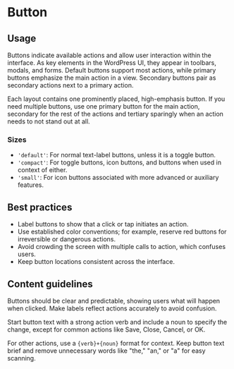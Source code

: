 
<Meta title="Components/Actions/Button/Best Practices" />

# Button

## Usage
Buttons indicate available actions and allow user interaction within the interface. As key elements in the WordPress UI, they appear in toolbars, modals, and forms. Default buttons support most actions, while primary buttons emphasize the main action in a view. Secondary buttons pair as secondary actions next to a primary action. 

Each layout contains one prominently placed, high-emphasis button. If you need multiple buttons, use one primary button for the main action, secondary for the rest of the actions and tertiary sparingly when an action needs to not stand out at all.

### Sizes

- `'default'`: For normal text-label buttons, unless it is a toggle button.
- `'compact'`: For toggle buttons, icon buttons, and buttons when used in context of either.
- `'small'`: For icon buttons associated with more advanced or auxiliary features.

## Best practices

- Label buttons to show that a click or tap initiates an action.
- Use established color conventions; for example, reserve red buttons for irreversible or dangerous actions.
- Avoid crowding the screen with multiple calls to action, which confuses users.
- Keep button locations consistent across the interface.

## Content guidelines

Buttons should be clear and predictable, showing users what will happen when clicked. Make labels reflect actions accurately to avoid confusion. 

Start button text with a strong action verb and include a noun to specify the change, except for common actions like Save, Close, Cancel, or OK. 

For other actions, use a `{verb}+{noun}` format for context. Keep button text brief and remove unnecessary words like "the," "an," or "a" for easy scanning.
